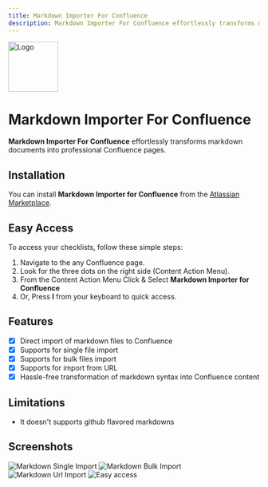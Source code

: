 ```yaml
---
title: Markdown Importer For Confluence
description: Markdown Importer For Confluence effortlessly transforms markdown documents into professional Confluence pages.
---
```


<Image src="https://nizukshya.com/markdown/markdown-importer.svg" alt="Logo" height="100" width="100" />

# Markdown Importer For Confluence
**Markdown Importer For Confluence** effortlessly transforms markdown documents into professional Confluence pages.


## Installation

You can install **Markdown Importer for Confluence** from the [Atlassian Marketplace](https://marketplace.atlassian.com/apps/1231894/markdown-importer-for-confluence?hosting=cloud&tab=overview).

## Easy Access
To access your checklists, follow these simple steps:
1. Navigate to the any Confluence page.
2. Look for the three dots on the right side (Content Action Menu).
3. From the Content Action Menu Click & Select **Markdown Importer for Confluence**
3. Or, Press **I** from your keyboard to quick access.

## Features
- [X] Direct import of markdown files to Confluence
- [X] Supports for single file import
- [X] Supports for bulk files import
- [X] Supports for import from URL
- [X] Hassle-free transformation of markdown syntax into Confluence content

## Limitations
- It doesn't supports github flavored markdowns

## Screenshots

<Image src="https://nizukshya.com/markdown/single.jpg" alt="Markdown Single Import" caption="Single Import" />
<Image src="https://nizukshya.com/markdown/bulk.jpg" alt="Markdown Bulk Import" caption="Bulk Import" />
<Image src="https://nizukshya.com/markdown/url.jpg" alt="Markdown Url Import" caption="Import From URL" />
<Image src="https://nizukshya.com/markdown/access.jpeg" alt="Easy access" caption="Easy Access From Content Action Menu" />
